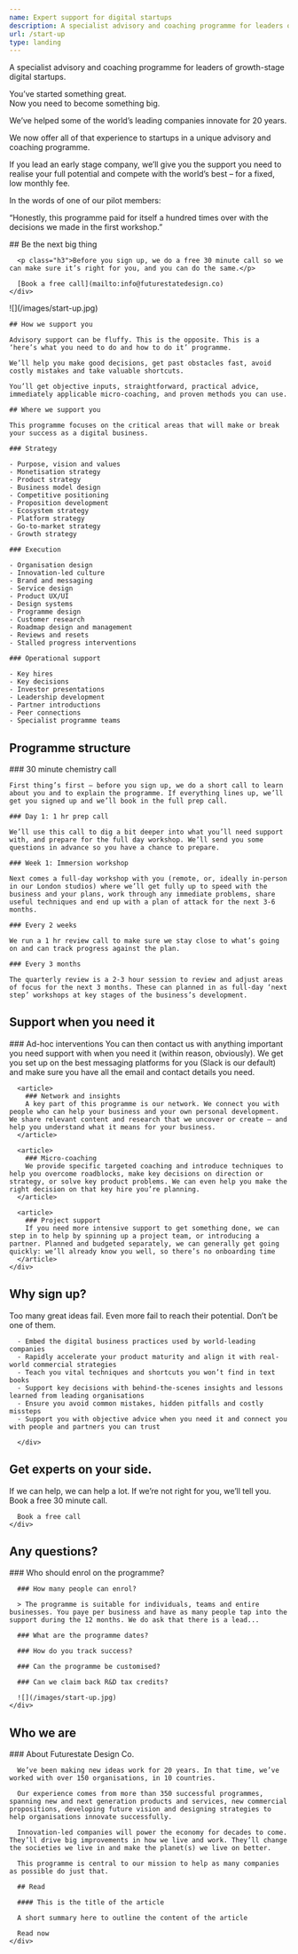 ```yaml
---
name: Expert support for digital startups
description: A specialist advisory and coaching programme for leaders of growth-stage digital startups.
url: /start-up
type: landing
---
```



<div class="container foo pb-8">
  <div class="body lg:col-span-6 lg:col-start-3">
    <p class="h2">A specialist advisory and coaching programme for leaders of growth-stage digital startups.</p>
    <p class="h3">You’ve started something great. <br /> Now you need to become something big.</p>
    <p class="h3">We’ve helped some of the world’s leading companies innovate for 20 years.</p>
    <p class="h3">We now offer all of that experience to startups in a unique advisory and coaching programme.</p>
    <p class="h3">If you lead an early stage company, we’ll give you the support you need to realise your full potential and compete with the world’s best – for a fixed, low monthly fee.</p>
    <p class="h3">In the words of one of our pilot members:</p>
    <p class="h3">“Honestly, this programme paid for itself a hundred times over with the decisions we made in the first workshop.”</p>
  </div>
</div>

<section class="bg-yellow py-10">
  <div class="container foo">
    <div class="body lg:col-span-6 bg-red lg:col-start-3">
      ## Be the next big thing

      <p class="h3">Before you sign up, we do a free 30 minute call so we can make sure it’s right for you, and you can do the same.</p>

      [Book a free call](mailto:info@futurestatedesign.co)
    </div>

  </div>
</section>

<div class="container foo">
  <div class="body lg:col-span-6 lg:col-start-3">
    ![](/images/start-up.jpg)

    ## How we support you

    Advisory support can be fluffy. This is the opposite. This is a ‘here’s what you need to do and how to do it’ programme.

    We’ll help you make good decisions, get past obstacles fast, avoid costly mistakes and take valuable shortcuts.

    You’ll get objective inputs, straightforward, practical advice, immediately applicable micro-coaching, and proven methods you can use.

    ## Where we support you

    This programme focuses on the critical areas that will make or break your success as a digital business.

    ### Strategy

    - Purpose, vision and values
    - Monetisation strategy
    - Product strategy
    - Business model design
    - Competitive positioning
    - Proposition development
    - Ecosystem strategy
    - Platform strategy
    - Go-to-market strategy
    - Growth strategy

    ### Execution

    - Organisation design
    - Innovation-led culture
    - Brand and messaging
    - Service design
    - Product UX/UI
    - Design systems
    - Programme design
    - Customer research
    - Roadmap design and management
    - Reviews and resets
    - Stalled progress interventions

    ### Operational support

    - Key hires
    - Key decisions
    - Investor presentations
    - Leadership development
    - Partner introductions
    - Peer connections
    - Specialist programme teams

  </div>
</div>

<section class="bg-qux text-white py-8 lg:py-16">
<div class="container foo">
  <H2 class="lg:col-span-2">Programme structure</H2>
  <div class="body lg:col-span-6">
    ### 30 minute chemistry call

    First thing’s first – before you sign up, we do a short call to learn about you and to explain the programme. If everything lines up, we’ll get you signed up and we’ll book in the full prep call.

    ### Day 1: 1 hr prep call

    We’ll use this call to dig a bit deeper into what you’ll need support with, and prepare for the full day workshop. We’ll send you some questions in advance so you have a chance to prepare.

    ### Week 1: Immersion workshop

    Next comes a full-day workshop with you (remote, or, ideally in-person in our London studios) where we’ll get fully up to speed with the business and your plans, work through any immediate problems, share useful techniques and end up with a plan of attack for the next 3-6 months.

    ### Every 2 weeks

    We run a 1 hr review call to make sure we stay close to what’s going on and can track progress against the plan.

    ### Every 3 months

    The quarterly review is a 2-3 hour session to review and adjust areas of focus for the next 3 months. These can planned in as full-day ‘next step’ workshops at key stages of the business’s development.

</div>
</div>
</section>

<section class="bg-qux text-white py-8 lg:py-16">
  <div class="container foo">
    <H2 class="lg:col-span-2">Support when you need it</H2>
    <div class="body lg:col-span-6 md:grid md:grid-cols-2 md:gap-10">
      <article>
        ### Ad-hoc interventions
        You can then contact us with anything important you need support with when you need it (within reason, obviously). We get you set up on the best messaging platforms for you (Slack is our default) and make sure you have all the email and contact details you need.
      </article>

      <article>
        ### Network and insights
        A key part of this programme is our network. We connect you with people who can help your business and your own personal development. We share relevant content and research that we uncover or create – and help you understand what it means for your business.
      </article>

      <article>
        ### Micro-coaching
        We provide specific targeted coaching and introduce techniques to help you overcome roadblocks, make key decisions on direction or strategy, or solve key product problems. We can even help you make the right decision on that key hire you’re planning.
      </article>

      <article>
        ### Project support
        If you need more intensive support to get something done, we can step in to help by spinning up a project team, or introducing a partner. Planned and budgeted separately, we can generally get going quickly: we’ll already know you well, so there’s no onboarding time
      </article>
    </div>

  </div>
</section>

<section class="py-6 lg:py-8">
 <div class="container foo">
   <H2 class="lg:col-span-2">Why sign up?</H2>
   <div class="body lg:col-span-6">
      <p class="h2">Too many great ideas fail. Even more fail to reach their potential. Don’t be one of them.</p>

      - Embed the digital business practices used by world-leading companies
      - Rapidly accelerate your product maturity and align it with real-world commercial strategies
      - Teach you vital techniques and shortcuts you won’t find in text books
      - Support key decisions with behind-the-scenes insights and lessons learned from leading organisations
      - Ensure you avoid common mistakes, hidden pitfalls and costly missteps
      - Support you with objective advice when you need it and connect you with people and partners you can trust

      </div>
  </div>
</section>

<section class="py-6 lg:py-8">
  <div class="container foo">
    <H2 class="lg:col-span-2">Get experts on your side.</H2>
    <div class="body lg:col-span-6">
      If we can help, we can help a lot. If we’re not right for you, we’ll tell you. Book a free 30 minute call.

      Book a free call
    </div>
  </div>
</section>

<section>
  <div class="container foo">
    <H2 class="lg:col-span-2">Any questions?</H2>
    <div class="body lg:col-span-6">
      ### Who should enrol on the programme?

      ### How many people can enrol?

      > The programme is suitable for individuals, teams and entire businesses. You paye per business and have as many people tap into the support during the 12 months. We do ask that there is a lead...

      ### What are the programme dates?

      ### How do you track success?

      ### Can the programme be customised?

      ### Can we claim back R&D tax credits?

      ![](/images/start-up.jpg)
    </div>
  </div>
</section>  

<section>
  <div class="container foo">
    <H2 class="lg:col-span-2">Who we are</H2>
    <div class="body lg:col-span-6">
      ### About Futurestate Design Co.

      We’ve been making new ideas work for 20 years. In that time, we’ve worked with over 150 organisations, in 10 countries.

      Our experience comes from more than 350 successful programmes, spanning new and next generation products and services, new commercial propositions, developing future vision and designing strategies to help organisations innovate successfully.

      Innovation-led companies will power the economy for decades to come. They’ll drive big improvements in how we live and work. They’ll change the societies we live in and make the planet(s) we live on better.

      This programme is central to our mission to help as many companies as possible do just that.

      ## Read

      #### This is the title of the article

      A short summary here to outline the content of the article

      Read now
    </div>
  </div>
</section>